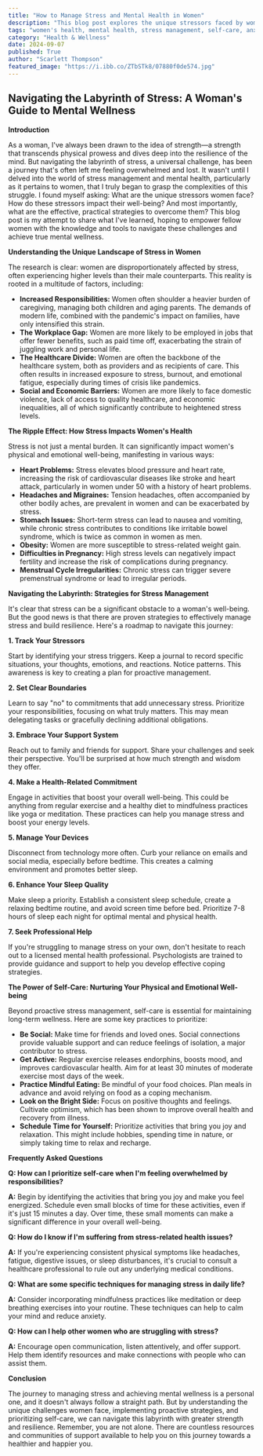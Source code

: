 ```yaml
---
title: "How to Manage Stress and Mental Health in Women"
description: "This blog post explores the unique stressors faced by women and provides practical strategies for managing stress, improving mental health, and prioritizing self-care. Discover how to identify triggers, set boundaries, build a support system, and implement healthy habits for lasting well-being."
tags: "women's health, mental health, stress management, self-care, anxiety, depression, resilience, well-being, mindfulness, healthy habits, support systems, work-life balance, burnout, coping mechanisms, emotional well-being, physical health"
category: "Health & Wellness"
date: 2024-09-07
published: True
author: "Scarlett Thompson"
featured_image: "https://i.ibb.co/ZTbSTk8/07880f0de574.jpg"
---
```


## Navigating the Labyrinth of Stress: A Woman's Guide to Mental Wellness

**Introduction**

As a woman, I've always been drawn to the idea of strength—a strength that transcends physical prowess and dives deep into the resilience of the mind.  But navigating the labyrinth of stress, a universal challenge, has been a journey that's often left me feeling overwhelmed and lost. It wasn't until I delved into the world of stress management and mental health, particularly as it pertains to women, that I truly began to grasp the complexities of this struggle. I found myself asking: What are the unique stressors women face? How do these stressors impact their well-being? And most importantly, what are the effective, practical strategies to overcome them? This blog post is my attempt to share what I've learned, hoping to empower fellow women with the knowledge and tools to navigate these challenges and achieve true mental wellness.

**Understanding the Unique Landscape of Stress in Women**

The research is clear: women are disproportionately affected by stress, often experiencing higher levels than their male counterparts.  This reality is rooted in a multitude of factors, including:

* **Increased Responsibilities:** Women often shoulder a heavier burden of caregiving, managing both children and aging parents. The demands of modern life, combined with the pandemic's impact on families, have only intensified this strain.
* **The Workplace Gap:** Women are more likely to be employed in jobs that offer fewer benefits, such as paid time off, exacerbating the strain of juggling work and personal life.
* **The Healthcare Divide:**  Women are often the backbone of the healthcare system, both as providers and as recipients of care. This often results in increased exposure to stress, burnout, and emotional fatigue, especially during times of crisis like pandemics.
* **Social and Economic Barriers:**  Women are more likely to face domestic violence, lack of access to quality healthcare, and economic inequalities, all of which significantly contribute to heightened stress levels.

**The Ripple Effect: How Stress Impacts Women's Health**

Stress is not just a mental burden. It can significantly impact women's physical and emotional well-being, manifesting in various ways:

* **Heart Problems:** Stress elevates blood pressure and heart rate, increasing the risk of cardiovascular diseases like stroke and heart attack, particularly in women under 50 with a history of heart problems.
* **Headaches and Migraines:** Tension headaches, often accompanied by other bodily aches, are prevalent in women and can be exacerbated by stress.
* **Stomach Issues:**  Short-term stress can lead to nausea and vomiting, while chronic stress contributes to conditions like irritable bowel syndrome, which is twice as common in women as men.
* **Obesity:** Women are more susceptible to stress-related weight gain. 
* **Difficulties in Pregnancy:**  High stress levels can negatively impact fertility and increase the risk of complications during pregnancy.
* **Menstrual Cycle Irregularities:** Chronic stress can trigger severe premenstrual syndrome or lead to irregular periods.

**Navigating the Labyrinth: Strategies for Stress Management**

It's clear that stress can be a significant obstacle to a woman's well-being. But the good news is that there are proven strategies to effectively manage stress and build resilience. Here's a roadmap to navigate this journey:

**1. Track Your Stressors**

Start by identifying your stress triggers. Keep a journal to record specific situations, your thoughts, emotions, and reactions. Notice patterns. This awareness is key to creating a plan for proactive management.

**2. Set Clear Boundaries**

Learn to say "no" to commitments that add unnecessary stress.  Prioritize your responsibilities, focusing on what truly matters. This may mean delegating tasks or gracefully declining additional obligations.

**3.  Embrace Your Support System**

Reach out to family and friends for support. Share your challenges and seek their perspective. You'll be surprised at how much strength and wisdom they offer.  

**4.  Make a Health-Related Commitment**

Engage in activities that boost your overall well-being.  This could be anything from regular exercise and a healthy diet to mindfulness practices like yoga or meditation. These practices can help you manage stress and boost your energy levels.

**5. Manage Your Devices**

Disconnect from technology more often.  Curb your reliance on emails and social media, especially before bedtime.  This creates a calming environment and promotes better sleep.

**6. Enhance Your Sleep Quality**

Make sleep a priority.  Establish a consistent sleep schedule, create a relaxing bedtime routine, and avoid screen time before bed.  Prioritize 7-8 hours of sleep each night for optimal mental and physical health.

**7. Seek Professional Help**

If you're struggling to manage stress on your own, don't hesitate to reach out to a licensed mental health professional.  Psychologists are trained to provide guidance and support to help you develop effective coping strategies.

**The Power of Self-Care: Nurturing Your Physical and Emotional Well-being**

Beyond proactive stress management,  self-care is essential for maintaining long-term wellness. Here are some key practices to prioritize:

* **Be Social:**  Make time for friends and loved ones. Social connections provide valuable support and can reduce feelings of isolation, a major contributor to stress. 
* **Get Active:**  Regular exercise releases endorphins, boosts mood, and improves cardiovascular health. Aim for at least 30 minutes of moderate exercise most days of the week.
* **Practice Mindful Eating:**  Be mindful of your food choices. Plan meals in advance and avoid relying on food as a coping mechanism.
* **Look on the Bright Side:**  Focus on positive thoughts and feelings. Cultivate optimism, which has been shown to improve overall health and recovery from illness.
* **Schedule Time for Yourself:** Prioritize activities that bring you joy and relaxation. This might include hobbies, spending time in nature, or simply taking time to relax and recharge.

**Frequently Asked Questions**

**Q: How can I prioritize self-care when I'm feeling overwhelmed by responsibilities?**

**A:** Begin by identifying the activities that bring you joy and make you feel energized.  Schedule even small blocks of time for these activities, even if it's just 15 minutes a day.  Over time, these small moments can make a significant difference in your overall well-being.  

**Q: How do I know if I'm suffering from stress-related health issues?**

**A:** If you're experiencing consistent physical symptoms like headaches, fatigue, digestive issues, or sleep disturbances, it's crucial to consult a healthcare professional to rule out any underlying medical conditions.

**Q: What are some specific techniques for managing stress in daily life?**

**A:**  Consider incorporating mindfulness practices like meditation or deep breathing exercises into your routine.  These techniques can help to calm your mind and reduce anxiety.  

**Q: How can I help other women who are struggling with stress?**

**A:** Encourage open communication, listen attentively, and offer support. Help them identify resources and make connections with people who can assist them. 

**Conclusion**

The journey to managing stress and achieving mental wellness is a personal one, and it doesn't always follow a straight path.  But by understanding the unique challenges women face, implementing proactive strategies, and prioritizing self-care, we can navigate this labyrinth with greater strength and resilience.  Remember, you are not alone. There are countless resources and communities of support available to help you on this journey towards a healthier and happier you.